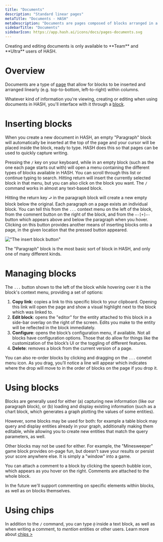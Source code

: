 ```yaml
---
title: "Documents"
description: "Standard linear pages"
metaTitle: "Documents - HASH"
metaDescription: "Documents are pages composed of blocks arranged in a fixed, linear order. In English this is top-to-bottom and left-to-right, but in other languages this may vary."
sidebarTitle: "Documents"
sidebarIcon: https://app.hash.ai/icons/docs/pages-documents.svg
---
```


<Callout style="information" type="coming-soon">
  Creating and editing documents is only available to **Team** and **Ultra** users of HASH.
</Callout>

# Overview

Documents are a type of [page](/guide/pages) that allow for blocks to be inserted and arranged linearly (e.g. top-to-bottom, left-to-right) within columns.

Whatever kind of information you're viewing, creating or editing when using documents in HASH, you'll interface with it through a [block](/guides/pages/blocks).

# Inserting blocks

When you create a new document in HASH, an empty "Paragraph" block will automatically be inserted at the top of the page and your cursor will be placed inside the block, ready to type. HASH does this so that pages can be used to quickly capture writing.

Pressing the `/` key on your keyboard, while in an empty block (such as the one each page starts out with) will open a menu containing the different types of blocks available in HASH. You can scroll through this list or continue typing to search. Hitting return will insert the currently selected block in that menu, but you can also click on the block you want. The `/` command works in almost any text-based block.

Hitting the return key `⮐` in the paragraph block will create a new empty block below the original. Each paragraph on a page exists an individual block. You can tell this from the `...` context menu on the left of the block, from the comment button on the right of the block, and from the `—-[+]—-` button which appears above and below the paragraph when you hover. Clicking on this button provides another means of inserting blocks onto a page, in the given location that the pressed button appeared.

!["The insert block button"](https://hash.ai/cdn-cgi/imagedelivery/EipKtqu98OotgfhvKf6Eew/d54cea75-8635-415c-ffa3-163990c6f200/public)

The "Paragraph" block is the most basic sort of block in HASH, and only one of many different kinds.

# Managing blocks

The `...` button shown to the left of the block while hovering over it is the block's context menu, providing a set of options:

1. **Copy link**: copies a link to this specific block to your clipboard. Opening this link will open the page and show a visual highlight next to the block which was linked to.
1. **Edit block**: opens the "editor" for the entity attached to this block in a side-bar overlay on the right of the screen. Edits you make to the entity will be reflected in the block immediately.
1. **Configure**: opens the block’s configuration menu, if available. Not all blocks have configuration options. Those that do allow for things like the customization of the block’s UI or the toggling of different features.
1. **Delete**: removes a block from the current version of a page.

You can also re-order blocks by clicking and dragging on the `...` conetxt menu icon. As you drag, you’ll notice a line will appear which indicates where the drop will move to in the order of blocks on the page if you drop it.

# Using blocks

Blocks are generally used for either (a) capturing new information (like our paragraph block), or (b) loading and display existing information (such as a chart block, which generates a graph plotting the values of some entities).

However, some blocks may be used for both: for example a table block may query and display entities already in your graph, additionally making them editable, while allowing you to create new entities that match the query parameters, as well.

Other blocks may not be used for either. For example, the "Minesweeper" game block provides on-page fun, but doesn't save your results or persist your score anywhere else. It is simply a "window" into a game.

You can attach a comment to a block by clicking the speech bubble icon, which appears as you hover on the right. Comments are attached to the whole block.

<Callout style="information" type="coming-soon">
  In the future we'll support commenting on specific elements within blocks, as well as on blocks themselves.
</Callout> 

# Using chips

In addition to the `/` command, you can type `@` inside a text block, as well as when writing a comment, to _mention_ entities or other users. Learn more about [chips >](/guide/pages/chips)